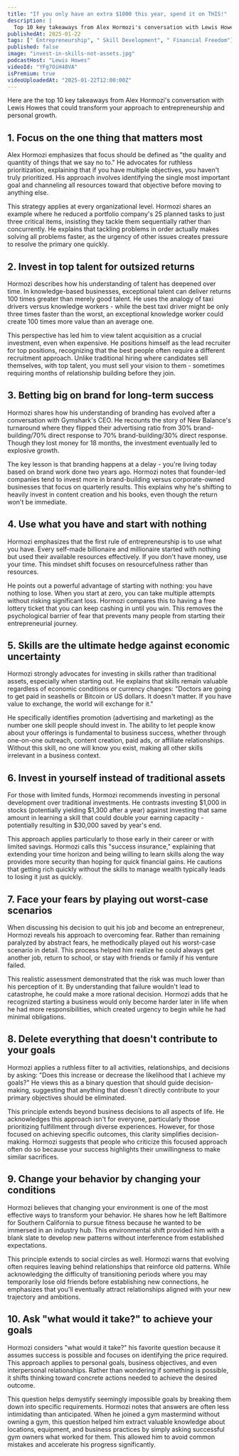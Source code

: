 ```yaml
---
title: "If you only have an extra $1000 this year, spend it on THIS!"
description: |
  Top 10 key takeaways from Alex Hormozi's conversation with Lewis Howes that could transform your approach to entrepreneurship and personal growth.
publishedAt: 2025-01-22
tags: [" Entrepreneurship", " Skill Development", " Financial Freedom"]
published: false
image: "invest-in-skills-not-assets.jpg"
podcastHost: "Lewis Howes"
videoId: "YFg7OiH48VA"
isPremium: true
videoUploadedAt: "2025-01-22T12:00:00Z"
---
```



<PodcastSummaryPageLayout frontmatter={frontmatter}>

Here are the top 10 key takeaways from Alex Hormozi's conversation with Lewis Howes that could transform your approach to entrepreneurship and personal growth.

## 1. Focus on the one thing that matters most

Alex Hormozi emphasizes that focus should be defined as "the quality and quantity of things that we say no to." He advocates for ruthless prioritization, explaining that if you have multiple objectives, you haven't truly prioritized. His approach involves identifying the single most important goal and channeling all resources toward that objective before moving to anything else.

This strategy applies at every organizational level. Hormozi shares an example where he reduced a portfolio company's 25 planned tasks to just three critical items, insisting they tackle them sequentially rather than concurrently. He explains that tackling problems in order actually makes solving all problems faster, as the urgency of other issues creates pressure to resolve the primary one quickly.

## 2. Invest in top talent for outsized returns

Hormozi describes how his understanding of talent has deepened over time. In knowledge-based businesses, exceptional talent can deliver returns 100 times greater than merely good talent. He uses the analogy of taxi drivers versus knowledge workers - while the best taxi driver might be only three times faster than the worst, an exceptional knowledge worker could create 100 times more value than an average one.

This perspective has led him to view talent acquisition as a crucial investment, even when expensive. He positions himself as the lead recruiter for top positions, recognizing that the best people often require a different recruitment approach. Unlike traditional hiring where candidates sell themselves, with top talent, you must sell your vision to them - sometimes requiring months of relationship building before they join.

## 3. Betting big on brand for long-term success

Hormozi shares how his understanding of branding has evolved after a conversation with Gymshark's CEO. He recounts the story of New Balance's turnaround where they flipped their advertising ratio from 30% brand-building/70% direct response to 70% brand-building/30% direct response. Though they lost money for 18 months, the investment eventually led to explosive growth.

The key lesson is that branding happens at a delay - you're living today based on brand work done two years ago. Hormozi notes that founder-led companies tend to invest more in brand-building versus corporate-owned businesses that focus on quarterly results. This explains why he's shifting to heavily invest in content creation and his books, even though the return won't be immediate.

## 4. Use what you have and start with nothing

Hormozi emphasizes that the first rule of entrepreneurship is to use what you have. Every self-made billionaire and millionaire started with nothing but used their available resources effectively. If you don't have money, use your time. This mindset shift focuses on resourcefulness rather than resources.

He points out a powerful advantage of starting with nothing: you have nothing to lose. When you start at zero, you can take multiple attempts without risking significant loss. Hormozi compares this to having a free lottery ticket that you can keep cashing in until you win. This removes the psychological barrier of fear that prevents many people from starting their entrepreneurial journey.

## 5. Skills are the ultimate hedge against economic uncertainty

Hormozi strongly advocates for investing in skills rather than traditional assets, especially when starting out. He explains that skills remain valuable regardless of economic conditions or currency changes: "Doctors are going to get paid in seashells or Bitcoin or US dollars. It doesn't matter. If you have value to exchange, the world will exchange for it."

He specifically identifies promotion (advertising and marketing) as the number one skill people should invest in. The ability to let people know about your offerings is fundamental to business success, whether through one-on-one outreach, content creation, paid ads, or affiliate relationships. Without this skill, no one will know you exist, making all other skills irrelevant in a business context.

## 6. Invest in yourself instead of traditional assets

For those with limited funds, Hormozi recommends investing in personal development over traditional investments. He contrasts investing $1,000 in stocks (potentially yielding $1,300 after a year) against investing that same amount in learning a skill that could double your earning capacity - potentially resulting in $30,000 saved by year's end.

This approach applies particularly to those early in their career or with limited savings. Hormozi calls this "success insurance," explaining that extending your time horizon and being willing to learn skills along the way provides more security than hoping for quick financial gains. He cautions that getting rich quickly without the skills to manage wealth typically leads to losing it just as quickly.

## 7. Face your fears by playing out worst-case scenarios

When discussing his decision to quit his job and become an entrepreneur, Hormozi reveals his approach to overcoming fear. Rather than remaining paralyzed by abstract fears, he methodically played out his worst-case scenario in detail. This process helped him realize he could always get another job, return to school, or stay with friends or family if his venture failed.

This realistic assessment demonstrated that the risk was much lower than his perception of it. By understanding that failure wouldn't lead to catastrophe, he could make a more rational decision. Hormozi adds that he recognized starting a business would only become harder later in life when he had more responsibilities, which created urgency to begin while he had minimal obligations.

## 8. Delete everything that doesn't contribute to your goals

Hormozi applies a ruthless filter to all activities, relationships, and decisions by asking: "Does this increase or decrease the likelihood that I achieve my goals?" He views this as a binary question that should guide decision-making, suggesting that anything that doesn't directly contribute to your primary objectives should be eliminated.

This principle extends beyond business decisions to all aspects of life. He acknowledges this approach isn't for everyone, particularly those prioritizing fulfillment through diverse experiences. However, for those focused on achieving specific outcomes, this clarity simplifies decision-making. Hormozi suggests that people who criticize this focused approach often do so because your success highlights their unwillingness to make similar sacrifices.

## 9. Change your behavior by changing your conditions

Hormozi believes that changing your environment is one of the most effective ways to transform your behavior. He shares how he left Baltimore for Southern California to pursue fitness because he wanted to be immersed in an industry hub. This environmental shift provided him with a blank slate to develop new patterns without interference from established expectations.

This principle extends to social circles as well. Hormozi warns that evolving often requires leaving behind relationships that reinforce old patterns. While acknowledging the difficulty of transitioning periods where you may temporarily lose old friends before establishing new connections, he emphasizes that you'll eventually attract relationships aligned with your new trajectory and ambitions.

## 10. Ask "what would it take?" to achieve your goals

Hormozi considers "what would it take?" his favorite question because it assumes success is possible and focuses on identifying the price required. This approach applies to personal goals, business objectives, and even interpersonal relationships. Rather than wondering if something is possible, it shifts thinking toward concrete actions needed to achieve the desired outcome.

This question helps demystify seemingly impossible goals by breaking them down into specific requirements. Hormozi notes that answers are often less intimidating than anticipated. When he joined a gym mastermind without owning a gym, this question helped him extract valuable knowledge about locations, equipment, and business practices by simply asking successful gym owners what worked for them. This allowed him to avoid common mistakes and accelerate his progress significantly.

</PodcastSummaryPageLayout>
